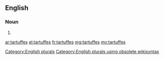 ==English==

===Noun===
{{head|en}}

# {{plural of|tartuffe}}

[[Category:English plurals]][[Category:English plurals using obsolete wikisyntax]]

[[ar:tartuffes]]
[[el:tartuffes]]
[[fr:tartuffes]]
[[mg:tartuffes]]
[[my:tartuffes]]